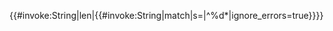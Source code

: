 {{#invoke:String|len|{{#invoke:String|match|s={{{1}}}|^%d*|ignore_errors=true}}}}<noinclude>
{{Documentation}}</noinclude>